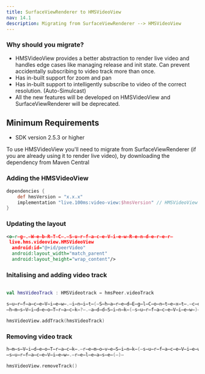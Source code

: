 ```yaml
---
title: SurfaceViewRenderer to HMSVideoView
nav: 14.1
description: Migrating from SurfaceViewRenderer --> HMSVideoView
---
```



### Why should you migrate?
- HMSVideoView provides a better abstraction to render live video and handles edge cases like managing release and init state. Can prevent accidentally subscribing to video track more than once.
- Has in-built support for zoom and pan
- Has in-built support to intelligently subscribe to video of the correct resolution. (Auto-Simulcast)  
- All the new features will be developed on HMSVideoView and SurfaceViewRenderer will be deprecated.

## Minimum Requirements

-   SDK version 2.5.3 or higher

To use HMSVideoView you'll need to migrate from SurfaceViewRenderer (if you are already using it to render live video), by downloading the dependency from Maven Central

### Adding the HMSVideoView 

<AndroidSdkVersionShield />

```json{}:build.gradle
dependencies {
    def hmsVersion = "x.x.x"
    implementation "live.100ms:video-view:$hmsVersion" // HMSVideoView
}
```

### Updating the layout 

```xml
<o̶r̶g̶.̶W̶e̶b̶R̶T̶C̶.̶S̶u̶r̶f̶a̶c̶e̶V̶i̶e̶w̶R̶e̶n̶d̶e̶r̶e̶r̶
 live.hms.videoview.HMSVideoView
  android:id="@+id/peerVideo"
  android:layout_width="match_parent"
  android:layout_height="wrap_content"/>
```

### Initalising and adding video track 

```kotlin

val hmsVideoTrack : HMSVideotrack = hmsPeer.videoTrack

s̶u̶r̶f̶a̶c̶e̶V̶i̶e̶w̶.̶i̶n̶i̶t̶(̶S̶h̶a̶r̶e̶d̶E̶g̶l̶C̶o̶n̶t̶e̶x̶t̶.̶c̶o̶n̶t̶e̶x̶t̶,̶ ̶n̶u̶l̶l̶)̶
̶h̶m̶s̶V̶i̶d̶e̶o̶T̶r̶a̶c̶k̶?̶.̶a̶d̶d̶S̶i̶n̶k̶(̶s̶u̶r̶f̶a̶c̶e̶V̶i̶e̶w̶)̶

hmsVideoView.addTrack(hmsVideoTrack)
```

### Removing video track 

```kotlin
h̶m̶s̶V̶i̶d̶e̶o̶T̶r̶a̶c̶k̶.̶r̶e̶m̶o̶v̶e̶S̶i̶n̶k̶(̶s̶u̶r̶f̶a̶c̶e̶V̶i̶e̶w̶)̶
̶s̶u̶r̶f̶a̶c̶e̶V̶i̶e̶w̶.̶r̶e̶l̶e̶a̶s̶e̶(̶)̶

hmsVideoView.removeTrack()
```